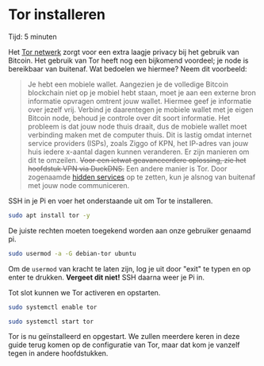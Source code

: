 
# Tor installeren

<Callout emoji="&#x2139;">
	Tijd: 5 minuten
</Callout>

Het [Tor netwerk](https://nl.wikipedia.org/wiki/Tor_%28netwerk%29) zorgt voor een extra laagje privacy bij het gebruik van Bitcoin. Het gebruik van Tor heeft nog een bijkomend voordeel; je node is bereikbaar van buitenaf. Wat bedoelen we hiermee? Neem dit voorbeeld:

> Je hebt een mobiele wallet. Aangezien je de volledige Bitcoin blockchain niet op je mobiel hebt staan, moet je aan een externe bron informatie opvragen omtrent jouw wallet. Hiermee geef je informatie over jezelf vrij. Verbind je daarentegen je mobiele wallet met je eigen Bitcoin node, behoud je controle over dit soort informatie. Het probleem is dat jouw node thuis draait, dus de mobiele wallet moet verbinding maken met de computer thuis. Dit is lastig omdat internet service providers \(ISPs\), zoals Ziggo of KPN, het IP-adres van jouw huis iedere x-aantal dagen kunnen veranderen. Er zijn manieren om dit te omzeilen. ~~Voor een ietwat geavanceerdere oplossing, zie het hoofdstuk VPN via DuckDNS.~~ Een andere manier is Tor. Door zogenaamde [hidden services](https://youtu.be/lVcbq_a5N9I) op te zetten, kun je alsnog van buitenaf met jouw node communiceren.

SSH in je Pi en voer het onderstaande uit om Tor te installeren.

```bash
sudo apt install tor -y
```

De juiste rechten moeten toegekend worden aan onze gebruiker genaamd pi.

```bash
sudo usermod -a -G debian-tor ubuntu
```

Om de `usermod` van kracht te laten zijn, log je uit door "exit" te typen en op enter te drukken. **Vergeet dit niet!** SSH daarna weer je Pi in.

Tot slot kunnen we Tor activeren en opstarten.

```bash
sudo systemctl enable tor
```

```bash
sudo systemctl start tor
```

Tor is nu geïnstalleerd en opgestart. We zullen meerdere keren in deze guide terug komen op de configuratie van Tor, maar dat kom je vanzelf tegen in andere hoofdstukken.

